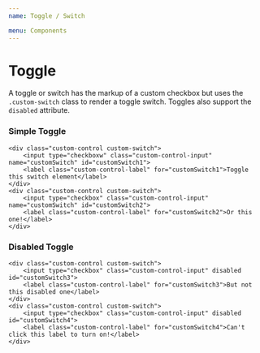 ```yaml
---
name: Toggle / Switch

menu: Components
---
```



# Toggle

A toggle or switch has the markup of a custom checkbox but uses the `.custom-switch` class to render a toggle switch. Toggles also support the `disabled` attribute.

### Simple Toggle

<Playground>
	<FormGroup>
		<CustomInput
			type="switch"
			id="exampleCustomSwitch"
			name="customSwitch"
			label="Toggle this switch element"
		/>
		<CustomInput
			type="switch"
			id="exampleCustomSwitch2"
			name="customSwitch"
			label="Or this one!"
		/>
	</FormGroup>
</Playground>

    <div class="custom-control custom-switch">
        <input type="checkboxw" class="custom-control-input" name="customSwitch" id="customSwitch1">
        <label class="custom-control-label" for="customSwitch1">Toggle this switch element</label>
    </div>
    <div class="custom-control custom-switch">
        <input type="checkbox" class="custom-control-input" name="customSwitch" id="customSwitch2">
        <label class="custom-control-label" for="customSwitch2">Or this one!</label>
    </div>

### Disabled Toggle

<Playground>
	<FormGroup>
		<CustomInput
			type="switch"
			id="exampleCustomSwitch3"
			label="But not this disabled one"
			disabled
		/>
		<CustomInput
			type="switch"
			id="exampleCustomSwitch4"
			label="Can't click this label to turn on!"
			htmlFor="exampleCustomSwitch4_X"
			disabled
		/>
	</FormGroup>
</Playground>

    <div class="custom-control custom-switch">
        <input type="checkbox" class="custom-control-input" disabled id="customSwitch3">
        <label class="custom-control-label" for="customSwitch3">But not this disabled one</label>
    </div>
    <div class="custom-control custom-switch">
        <input type="checkbox" class="custom-control-input" disabled id="customSwitch4">
        <label class="custom-control-label" for="customSwitch4">Can't click this label to turn on!</label>
    </div>
